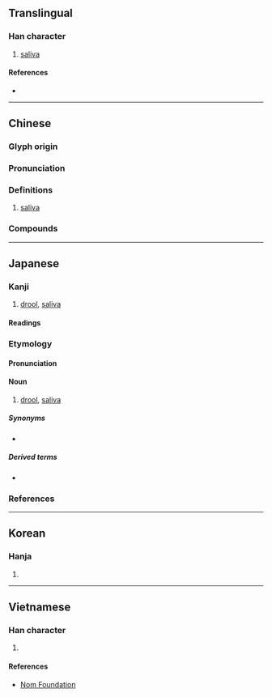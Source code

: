 {{character info/new}}
==Translingual==

===Han character===
{{Han char|rn=85|rad=水|as=06|sn=9|four=32141|canj=ENKM,ENKV|ids=⿰氵延}}

# [[saliva]]

====References====
* {{Han ref|kx=0626.210|dkj=17536|dj=1029.020|hdz=31610.010|uh=6D8E|ud=28046|bh=B243|bd=45635}}

----

==Chinese==
{{zh-forms}}

===Glyph origin===
{{Han etym}}

===Pronunciation===
{{zh-pron
|m=xián
|m-s=xuan2
|c=jin4
|h=pfs=lân
|mn=siân/twv:iân
|mn-t=ieng6/iang6
|w=3xxi
|mc=y
|oc=y
|cat=n
}}

===Definitions===
{{zh-hanzi}}

# [[saliva]]
#: {{zh-synonyms|唾液|口水}}

===Compounds===
{{zh-der|垂涎|刮涎|垂涎三尺|垂涎欲滴|涎涎鄧鄧|涎言涎語|涎皮賴臉|涎臉涎皮|涎尾|涎鄧鄧|涎臉|染指垂涎|流涎|涎水|涎瞪瞪|涎沫|流涎症|野狐涎|饞涎欲垂|饞涎欲滴|龍涎香|黏涎子|饞涎|頑涎|龍涎}}

----

==Japanese==

===Kanji===
{{ja-kanji|grade=|rs=水07}}

# [[drool]], [[saliva]]

====Readings====
{{ja-readings
|on=せん, えん
|kun=よだれ-
}}

===Etymology===
{{ja-kanjitab|よだれ|yomi=k}}
{{rfe|ja}}

====Pronunciation====
{{ja-pron|よだれ|y=k|acc=0|acc_ref=DJR}}

====Noun====
{{ja-noun|よだれ}}

# [[drool]], [[saliva]]

=====Synonyms=====
* {{ja-r|唾液|だえき}}

=====Derived terms=====
* {{ja-r|よだれ掛け|よだれかけ|[[baby apron]], [[bib]]}}

===References===
<references/>

{{C|ja|Bodily fluids}}

----

==Korean==

===Hanja===
{{ko-hanja|hangeul=연|eumhun=|rv=yeon|mr=yŏn|y=yen}}

# {{defn|lang=ko|sort=水07}}

----

==Vietnamese==

===Han character===
{{vi-readings|rs=水07| hanviet = diên}}

# {{defn|lang=vi|sort=水07}}

====References====
* [http://nomfoundation.org/common/nom_details.php?codepoint=6d8e Nom Foundation]